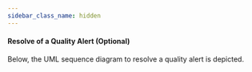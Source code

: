 ```yaml
---
sidebar_class_name: hidden
---
```


<!---
This work is licensed under the CC-BY-4.0 (https://creativecommons.org/licenses/by/4.0/legalcode).

- SPDX-License-Identifier: CC-BY-4.0
- SPDX-FileCopyrightText: 2023 - 2024 BASF SE
- SPDX-FileCopyrightText: 2023 - 2024 Bayerische Motoren Werke Aktiengesellschaft (BMW AG)
- SPDX-FileCopyrightText: 2023 - 2024 Fraunhofer-Gesellschaft zur Foerderung der angewandten Forschung e.V. (represented by Fraunhofer ISST & Fraunhofer IML)
- SPDX-FileCopyrightText: 2023 - 2024 German Edge Cloud GmbH & Co. KG
- SPDX-FileCopyrightText: 2023 - 2024 Mercedes Benz AG
- SPDX-FileCopyrightText: 2023 - 2024 Robert Bosch Manufacturing Solutions GmbH
- SPDX-FileCopyrightText: 2023 - 2024 SAP SE
- SPDX-FileCopyrightText: 2023 - 2024 Siemens AG
- SPDX-FileCopyrightText: 2023 - 2024 T-Systems International GmbH
- SPDX-FileCopyrightText: 2023 - 2024 ZF Friedrichshafen AG
- SPDX-FileCopyrightText: 2023 - 2024 Contributors to the Eclipse Foundation
- Source URL: https://github.com/eclipse-tractusx/eclipse-tractusx.github.io/tree/main/docs-kits/kits/Traceability%20Kit (latest version)
--->

#### Resolve of a Quality Alert (Optional)

Below, the UML sequence diagram to resolve a quality alert is depicted.

<!--
@startuml 

autonumber "<B>[00]"
autoactivate on

box "Sender"
participant "Some (Traceability) App" as TraceApp1 order 0
participant "Notification EDC Adapter" as NAdapter order 1
rnote right NAdapter
Not mandatory as the interaction
with the EDC can be implemented
also in the (Traceability) App.

However, a similar functionality
(e.g., fetch catalog)
- as shown below - must be
provided.
end rnote
participant "EDC" as SEDC order 2
end box
participant "Discovery Service" as SD order 3
box "Receiver"
participant "EDC" as REDC order 4
participant "Some (Traceability) App" as TraceApp2 order 5
end box

TraceApp2 -> REDC: Create EDC Asset for \n"Quality Alert Resolve"\nwith ""DataAddress"" as ""HTTP POST"" endpoint
return OK
TraceApp1 -> TraceApp1: Trigger Resolution of Notification
deactivate TraceApp1
TraceApp1 -> SD: Resolve EDC Endpoint
rnote right TraceApp1
BPN of supply chain partner (as given in existing notification)
end rnote
return OK
TraceApp1 -> NAdapter: Send Notification **Resolution**
rnote right TraceApp1
Payload as described above.
end rnote
NAdapter -> SEDC: Fetch Catalog
SEDC <-[dashed]-> REDC: Fetch Catalog
NAdapter -> NAdapter: Find and Select Contract
rnote right NAdapter
Find the correct contract offer with:

"asset:prop:notificationtype": "qualityalert",
"asset:prop:notificationmethod": "resolve"
end rnote
deactivate NAdapter
NAdapter -> SEDC: Intiatiate Contract Negotiation
SEDC <-[dashed]-> REDC: Contract Negotiation
NAdapter -> SEDC: Inititate Data Transfer
SEDC <-[dashed]-> REDC: Establish Channel
NAdapter -> SEDC: POST /public/...
rnote right NAdapter
Payload as described above.
end rnote
SEDC -> REDC: POST /public/...
rnote right SEDC
Payload as described above.
end rnote
REDC -> TraceApp2: POST /notifications/qualityalerts/resolve
rnote right REDC
Payload as described above.
end rnote
rnote right REDC
The http path depends on the DataAddress
in the EDC Data Asset. Thus, it depends on the
(Trace) app.
end rnote
TraceApp2 -[dashed]->REDC: ""200"" OK
rnote left TraceApp2
Payload as described above.
end rnote
REDC -[dashed]-> SEDC: ""200"" OK
rnote left REDC
Payload as described above.
end rnote
SEDC -[dashed]-> NAdapter: ""200"" OK
rnote left SEDC
Payload as described above.
end rnote
NAdapter -[dashed]-> TraceApp1: ""200"" OK
rnote left NAdapter
Payload as described above.
end rnote
@enduml
-->